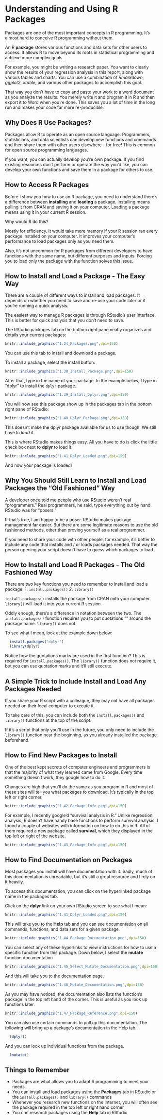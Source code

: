 # Understanding and Using R Packages {#packages}

Packages are one of the most important concepts in R programming. It's almost hard to conceive R programming without them.

An R **package** stores various functions and data sets for other users to access. It allows R to move beyond its roots in statistical programming and achieve more complex goals.

For example, you might be writing a research paper. You want to clearly show the results of your regression analysis in this report, along with various tables and charts. You can use a combination of *Rmarkdown*, *ggplot2*, *xtable*, and various other packages to accomplish this goal.

That way you don't have to copy and paste your work to a word document as you analyze the results. You merely write it and program it in R and then export it to Word when you're done. This saves you a lot of time in the long run and makes your code far more re-producible.

## Why Does R Use Packages?

Packages allow R to operate as an open source language. Programmers, statisticians, and data scientists can develop new functions and commands and then share them with other users elsewhere - for free! This is common for open source programming languages.

If you want, you can actually develop you're own package. If you find existing resources don't perform or operate the way you'd like, you can develop your own functions and save them in a package for others to use.

## How to Access R Packages

Before I show you how to use an R package, you need to understand there's a difference between **installing** and **loading** a package. Installing means pulling it from CRAN and saving it on your computer. Loading a package means using it in your current R session.

Why would R do this?

Mostly for efficiency. It would take more memory if your R session ran every package installed on your computer. It improves your computer's performance to load packages only as you need them.

Also, it's not uncommon for R packages from different developers to have functions with the same name, but different purposes and inputs. Forcing you to load only the package with the function solves this issue.

## How to Install and Load a Package - The Easy Way

There are a couple of different ways to install and load packages. It depends on whether you need to save and re-use your code later or if you're running a quick analysis.

The easiest way to manage R packages is through RStudio's user interface. This is better for quick analysis that you don't need to save.

The RStudio packages tab on the bottom right pane neatly organizes and details your current packages:

```r
knitr::include_graphics("1.24_Packages.png",dpi=150)
```

You can use this tab to install and download a package.

To install a package, select the install button:

```r
knitr::include_graphics("1.38_Install_Package.png",dpi=150)
```

After that, type in the name of your package. In the example below, I type in "dplyr" to install the `dplyr` package.

```r
knitr::include_graphics("1.39_Install_Dplyr.png",dpi=150)
```

You will now see this package show up in the packages tab in the bottom right pane of RStudio:

```r
knitr::include_graphics("1.40_Dplyr_Package.png",dpi=150)
```

This doesn't make the dplyr package available for us to use though. We still have to *load* it.

This is where RStudio makes things easy. All you have to do is click the little check box next to **dplyr** to load it.

```r
knitr::include_graphics("1.41_Dplyr_Loaded.png",dpi=150)
```

And now your package is loaded!

## Why You Should Still Learn to Install and Load Packages the "Old Fashioned" Way

A developer once told me people who use RStudio weren't real "programmers." Real programmers, he said, type everything out by hand. RStudio was for "posers."

If that's true, I am happy to be a poser. RStudio makes package management far easier. But there are some legitimate reasons to use the old fashioned methods, other than proving yourself as a real programmer.

If you need to share your code with other people, for example, it's better to include any code that installs and / or loads packages needed. That way the person opening your script doesn't have to guess which packages to load.

## How to Install and Load R Packages - The Old Fashioned Way

There are two key functions you need to remember to install and load a package:
1. `install.packages()`
2. `library()`

`install.packages()` installs the package from CRAN onto your computer. `library()` will load it into your current R session.

Oddly enough, there's a difference in notation between the two. The `install.packages()` function requires you to put quotations "" around the package name. `library()` does not.

To see what I mean, look at the example down below:

```r
  install.packages("dplyr")
  library(dplyr)
```

Notice how the quotations marks are used in the first function? This is required for `install.packages()`. The `library()` function does not require it, but you can use quotation marks and it'll still execute.

## A Simple Trick to Include Install and Load Any Packages Needed

If you share your R script with a colleague, they may not have all packages needed on their local computer to execute it. 

To take care of this, you can include both the `install.packages()` and `library()` functions at the top of the script.

If it's a script that only you'll use in the future, you only need to include the `library()` function near the beginning, as you already installed the package beforehand.

## How to Find New Packages to Install

One of the best kept secrets of computer engineers and programmers is that the majority of what they learned came from Google. Every time something doesn't work, they google how to do it.

Changes are high that you'll do the same as you program in R and most of these sites will tell you what packages to download. It's typically in the top left or right corner.

```r
knitr::include_graphics("1.42_Package_Info.png",dpi=150)
```

For example, I recently google'd "survival analysis in R." Unlike regression analysis, R doesn't have handy base functions to perform survival analysis. I found a couple of websites with information on how to do this in R. All of them required a new package called **survival**, which they displayed in the top left or right of the website.

```r
knitr::include_graphics("1.43_Package_Info.png",dpi=150)
```

## How to Find Documentation on Packages

Most packages you install will have documentation with it. Sadly, much of this documentation is unreadable, but it's still a great resource and I rely on it heavily.

To access this documentation, you can click on the hyperlinked package name in the packages tab. 

Click on the **dplyr** link on your own RStudio screen to see what I mean:

```r
knitr::include_graphics("1.41_Dplyr_Loaded.png",dpi=150)
```

This will take you to the **Help** tab and you can see documentation on all commands, functions, and data sets for a given package.

```r
knitr::include_graphics("1.44_Package_Documentation.png",dpi=150)
```

You can select any of these hyperlinks to view instructions for how to use a specific function from this package. Down below, I select the **mutate** function documentation.

```r
knitr::include_graphics("1.45_Select_Mutate_Documentation.png",dpi=150)
```

And this will take you to the documentation page.

```r
knitr::include_graphics("1.46_Mutate_Documentation.png",dpi=150)
```

As you may have noticed, the documentation also lists the function's package in the top left hand of the corner. This is useful as you look up functions later.

```r
knitr::include_graphics("1.47_Package_Reference.png",dpi=150)
```

You can also use certain commands to pull up this documentation. The following will bring up a package's documentation in the Help tab.

```r
  ?dplyr()
```

And you can look up individual functions from the package.

```r
  ?mutate()
```

## Things to Remember

* Packages are what allows you to adapt R programming to meet your needs
* You can install and load packages using the **Packages** tab in RStudio or the `install.packages()` and `library()` commands
* Whenever you research new functions on the internet, you will often see the package required in the top left or right hand corner
* You can research packages using the **Help** tab in RStudio
